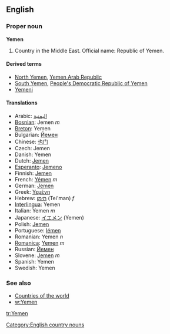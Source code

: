 ==English==

===Proper noun===
'''Yemen'''

#Country in the Middle East. Official name: Republic of Yemen.

====Derived terms====
*[[North Yemen]], [[Yemen Arab Republic]]
*[[South Yemen]], [[People's Democratic Republic of Yemen]]
*[[Yemeni]]

====Translations====
*Arabic: [[اليمنية]]
*[[Bosnian]]: Jemen ''m''
*[[Breton]]: Yemen
*Bulgarian: [[Йемен]]
*Chinese: [[也门]]
*Czech: Jemen
*Danish: Yemen
*Dutch: [[Jemen]]
*[[Esperanto]]: [[Jemeno]]
*Finnish: [[Jemen]]
*French: [[Yémen]] ''m''
*German: [[Jemen]]
*Greek: [[Υεμένη]]
*Hebrew: [[תימן]] (Tei'man) ''f''
*[[Interlingua]]: Yemen
*Italian: Yemen ''m''
*Japanese: [[イエメン]] (Yemen)
*Polish: [[Jemen]]
*Portuguese: [[Iémen]]
*Romanian: Yemen ''n''
*[[Romanica]]: [[Yemen]] ''m''
*Russian: [[Йемен]]
*Slovene: [[Jemen]] ''m''
*Spanish: Yemen
*Swedish: Yemen

===See also===
*[[Countries of the world]]
*[[w:Yemen]]
[[Category:English country nouns]]

[[tr:Yemen]]